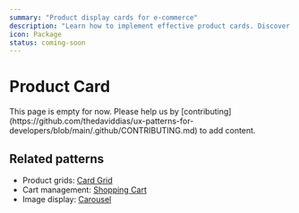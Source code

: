 ```yaml
---
summary: "Product display cards for e-commerce"
description: "Learn how to implement effective product cards. Discover best practices for product images, pricing display, and quick actions."
icon: Package
status: coming-soon
---
```



# Product Card

<Callout type="warning">
  This page is empty for now. Please help us by
  [contributing](https://github.com/thedaviddias/ux-patterns-for-developers/blob/main/.github/CONTRIBUTING.md)
  to add content.
</Callout>

## Related patterns

- Product grids: [Card Grid](/patterns/data-display/card-grid)
- Cart management: [Shopping Cart](/patterns/e-commerce/shopping-cart)
- Image display: [Carousel](/patterns/content-management/carousel)